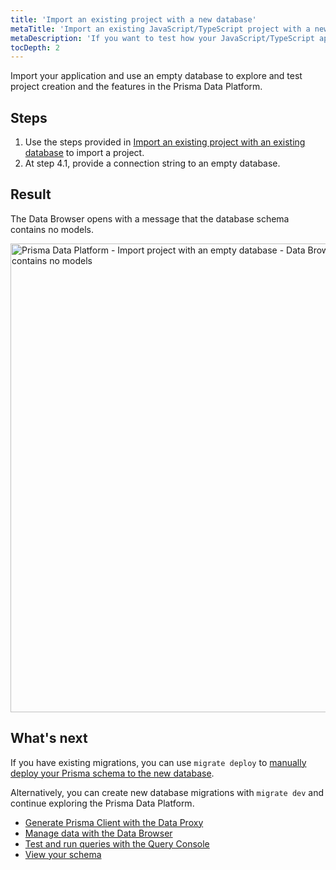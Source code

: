 ```yaml
---
title: 'Import an existing project with a new database'
metaTitle: 'Import an existing JavaScript/TypeScript project with a new database in the Prisma Data Platform'
metaDescription: 'If you want to test how your JavaScript/TypeScript application is created and managed in the Prisma Data Platform, you can import your repository and connect the application to a new database. The Prisma Data Platform applies all schema migrations to the new database.'
tocDepth: 2
---
```


<TopBlock>

Import your application and use an empty database to explore and test project creation and the features in the Prisma Data Platform.

</TopBlock>

## Steps

1. Use the steps provided in [Import an existing project with an existing database](/data-platform/projects/add-project/import-existing-project-existing-db) to import a project.
2. At step 4.1, provide a connection string to an empty database.

## Result

The Data Browser opens with a message that the database schema contains no models.

<img
    src="https://res.cloudinary.com/prismaio/image/upload/v1666966856/docs/pdp/create-manage-projects/import-project-empty-database-result-database-schema-has-no-models_xzlubb.png"
    alt="Prisma Data Platform - Import project with an empty database - Data Browser shows database schema contains no models"
    width="750px"
/>

## What's next

If you have existing migrations, you can use `migrate deploy` to [manually deploy your Prisma schema to the new database](/concepts/components/prisma-migrate/migrate-development-production#production-and-testing-environments).

Alternatively, you can create new database migrations with `migrate dev` and continue exploring the Prisma Data Platform.

* [Generate Prisma Client with the Data Proxy](/data-platform/data-proxy#using-the-data-proxy-in-a-prisma-application)
* [Manage data with the Data Browser](/data-platform/data-browser)
* [Test and run queries with the Query Console](/data-platform/query-console)
* [View your schema](/data-platform/schema-viewer)